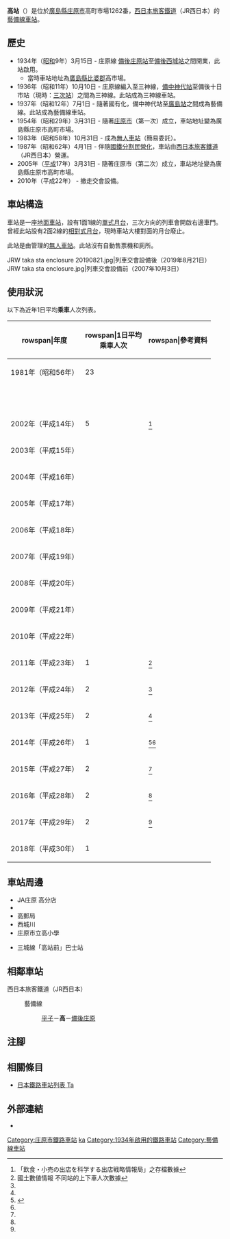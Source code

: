 {{NoteTA
|T=zh-hans:高站;zh-hk:高站;zh-tw:高車站;
|1=zh-hans:高站;zh-hk:高站;zh-tw:高車站;
|2=zh-hans:庄原;zh-hk:庄原;zh-tw:庄原;
}}
{{About|廣島縣的高站|武漢地鐵的車站|高車站|1898年啟用，並名為高站的福島縣車站|磐城太田站}}
{{Infobox station
|公司色 = #0072bc
|站名 = 高
|圖片 = JRW taka sta.jpg
|圖片說明 = 車站大樓（2007年10月3日）
|日文原名 = 高
|平假名 = たか
|羅馬拼音 = Taka
|副站名 = 
|電報略號 = タカ
|所在地 = {{JPN}}[[廣島縣|廣島縣]][[庄原市|庄原市]]高町市場1262番
|座標 = {{coord|34|52|40.24|N|133|4|14.02|E|type:railwaystation_region:JP-24|display=inline,title}}
|車站構造 = [[地面車站|地面車站]]
|月台配置 = 1面1線
|啟用年月日 = 1934年（[[昭和|昭和]]9年）3月15日
|廢站年月日 = 
|乘客人數 = 1
|上下車人次 = 
|統計年度 = 2018
|轉車 = 
|全寬備註 = [[無人車站|無人車站]]
|adjacent = {{Adjacent stations|system=西日本旅客鐵道|line=HP|left=平子|right=備後庄原|note-left=4.9km|note-mid=距離[[備中神代站|備中神代]]62.3km|note-right=6.2km}}
}}
'''高站'''（{{jpn|j=高駅|hg=たかえき|rm=Taka eki|f=y}}）是位於[[廣島縣|廣島縣]][[庄原市|庄原市]]高町市場1262番，[[西日本旅客鐵道|西日本旅客鐵道]]（JR西日本）的[[藝備線|藝備線]][[鐵路車站|車站]]。

== 歷史 ==
* 1934年（[[昭和|昭和]]9年）3月15日 - 庄原線 [[備後庄原站|備後庄原站]]至[[備後西城站|備後西城站]]之間開業，此站啟用。
** 當時車站地址為[[廣島縣|廣島縣]][[比婆郡|比婆郡]]{{Translink|ja|高村 (広島県)|高村 (廣島縣)|高村}}高市場。
* 1936年（昭和11年）10月10日 - 庄原線編入至三神線，[[備中神代站|備中神代站]]至備後十日市站（現時：[[三次站|三次站]]）之間為三神線。此站成為三神線車站。
* 1937年（昭和12年）7月1日 - 隨著{{Translink|ja|芸備鉄道|藝備鐵道}}國有化，備中神代站至[[廣島站|廣島站]]之間成為藝備線。此站成為藝備線車站。
* 1954年（昭和29年）3月31日 - 隨著[[庄原市|庄原市]]（第一次）成立，車站地址變為廣島縣庄原市高町市場。
* 1983年（昭和58年）10月31日 - 成為[[無人車站|無人車站]]（簡易委託）。
* 1987年（昭和62年）4月1日 - 伴隨[[國鐵分割民營化|國鐵分割民營化]]，車站由[[西日本旅客鐵道|西日本旅客鐵道]]（JR西日本）營運。
* 2005年（[[平成|平成]]17年）3月31日 - 隨著庄原市（第二次）成立，車站地址變為廣島縣庄原市高町市場。
* 2010年（平成22年） - 撤走交會設備。

== 車站構造 ==
車站是一座[[地面車站|地面車站]]，設有1面1線的[[單式月台|單式月台]]，三次方向的列車會開啟右邊車門。曾經此站設有2面2線的[[相對式月台|相對式月台]]，現時車站大樓對面的月台廢止。

此站是由{{Translink|ja|三次鉄道部|三次鐵道部}}管理的[[無人車站|無人車站]]。此站沒有自動售票機和廁所。
<gallery widths="200">
JRW taka sta enclosure 20190821.jpg|列車交會設備後（2019年8月21日）
JRW taka sta enclosure.jpg|列車交會設備前（2007年10月3日）
</gallery>

== 使用狀況 ==
以下為近年1日平均'''乘車'''人次列表。
{| class="wikitable" style="text-align:right;"
|-
!rowspan|年度
!rowspan|1日平均<br />乘車人次
!rowspan|參考資料
|-
|1981年（昭和56年）
|23
|
|-
| <br>
| 
| 
|-
|2002年（平成14年）
|5
|<ref>「飲食・小売の出店を科学する出店戦略情報局」之存檔數據</ref>
|-
|2003年（平成15年）
|
|
|-
|2004年（平成16年）
|
|
|-
|2005年（平成17年）
|
|
|-
|2006年（平成18年）
|
|
|-
|2007年（平成19年）
|
|
|-
|2008年（平成20年）
|
|
|-
|2009年（平成21年）
|
|
|-
|2010年（平成22年）
|
|
|-
|2011年（平成23年）
|1
|<ref name="joukou-data">國土數値情報 不同站的上下車人次數據</ref>
|-
|2012年（平成24年）
|2
|<ref name="joukou-data"/>
|-
|2013年（平成25年）
|2
|<ref name="joukou-data"/>
|-
|2014年（平成26年）
|1
|<ref>{{Cite web|title=第2期庄原市生活交通ネットワーク再編計画|url=http://www.city.shobara.hiroshima.jp/main/2017/02/seikatsukotsusaihenkeikaku.pdf|format=PDF|date=2016年3月|publisher=庄原市|accessdate=2017-09-06|language=ja}}</ref><ref name="joukou-data"/>
|-
|2015年（平成27年）
|2
|<ref name="joukou-data"/>
|-
|2016年（平成28年）
|2
|<ref name="joukou-data"/>
|-
|2017年（平成29年）
|2
|<ref name="joukou-data"/>
|-
|2018年（平成30年）
|1
|
|}

== 車站周邊 ==
* JA庄原 高分店
* {{Translink|ja|国道183号|國道183號}}
* 高郵局
* 西城川
* 庄原市立高小學
* {{Translink|ja|備北交通}}三城線「高站前」巴士站

== 相鄰車站 ==
; 西日本旅客鐵道（JR西日本）
: {{JR西路線記号|H|P}} 藝備線
:: [[平子站|平子]]－'''高'''－[[備後庄原站|備後庄原]]

== 注腳 ==
{{Reflist}}

== 相關條目 ==
* [[日本鐵路車站列表_Ta|日本鐵路車站列表 Ta]]

== 外部連結 ==
* {{外部連結/JR西日本車站|0650514|高}}{{ja icon}}

{{藝備線}}

{{DEFAULTSORT:Taka}}
[[Category:庄原市鐵路車站|Category:庄原市鐵路車站]]
[[Category:日本鐵路車站_Ta|ka]]
[[Category:1934年啟用的鐵路車站|Category:1934年啟用的鐵路車站]]
[[Category:藝備線車站|Category:藝備線車站]]